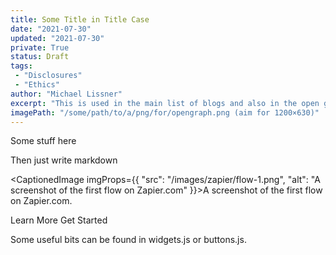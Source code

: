 ```yaml
---
title: Some Title in Title Case
date: "2021-07-30"
updated: "2021-07-30"
private: True
status: Draft
tags:
 - "Disclosures"
 - "Ethics"
author: "Michael Lissner"
excerpt: "This is used in the main list of blogs and also in the open graph previews."
imagePath: "/some/path/to/a/png/for/opengraph.png (aim for 1200×630)"
---
```


<p class="lead">Some stuff here</p>

Then just write markdown

<CaptionedImage imgProps={{
  "src": "/images/zapier/flow-1.png",
  "alt": "A screenshot of the first flow on Zapier.com"
}}>A screenshot of the first flow on Zapier.com.</CaptionedImage>


<p className="text-center">
  <PurpleButton href="https://www.courtlistener.com/help/api/webhooks/" size="lg">Learn More</PurpleButton>
  <PurpleButton href="https://www.courtlistener.com/help/api/webhooks/getting-started/" size="lg">Get Started</PurpleButton>
</p>


Some useful bits can be found in widgets.js or buttons.js.